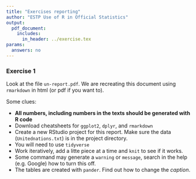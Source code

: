 ```yaml
---
title: "Exercises reporting"
author: "ESTP Use of R in Official Statistics"
output: 
  pdf_document:
    includes:
      in_header: ../exercise.tex
params:
  answers: no
---
```


### Exercise 1

Look at the file `un-report.pdf`. We are recreating this document
using `rmarkdown` in html (or pdf if you want to).

Some clues: 

- **All numbers, including numbers in the texts should be generated with R code**
- Download cheatsheets for `ggplot2`, `dplyr`, and `rmarkdown`
- Create a new RStudio project for this report. Make sure the data (`Unitednations.txt`) is in the project directory.
- You will need to use `tidyverse`
- Work iteratively, add a litte piece at a time and `knit` to see if it works.
- Some command may generate a `warning` or `message`, search in the help (e.g. Google) how 
to turn this off.
- The tables are created with `pander`. Find out how to change the _caption_.

